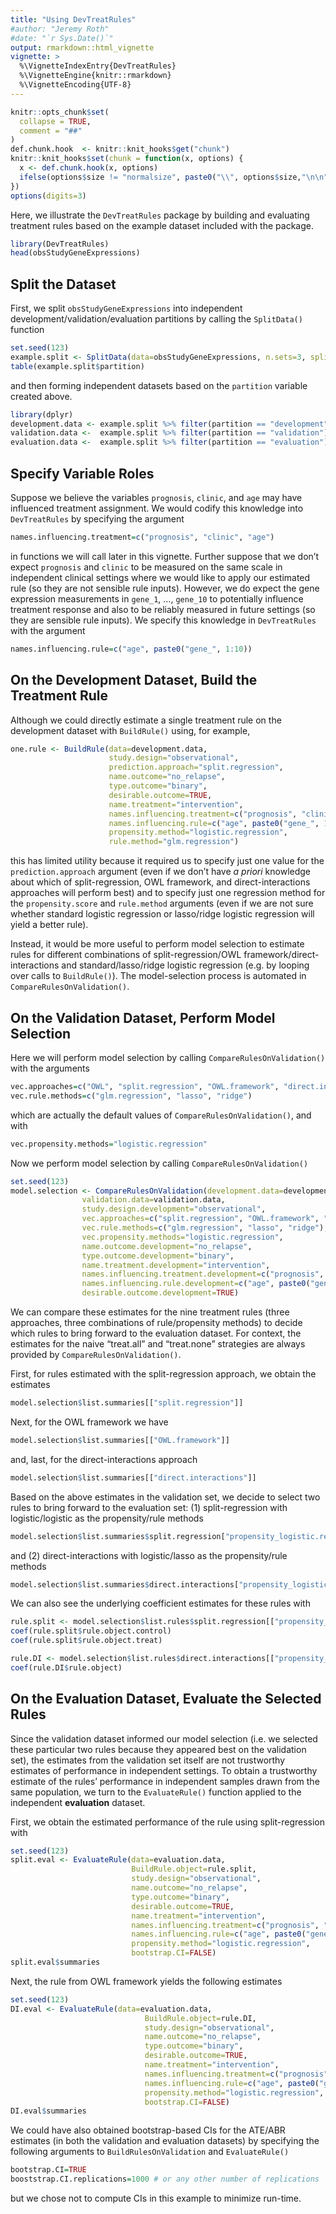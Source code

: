```yaml
---
title: "Using DevTreatRules"
#author: "Jeremy Roth"
#date: "`r Sys.Date()`"
output: rmarkdown::html_vignette
vignette: >
  %\VignetteIndexEntry{DevTreatRules}
  %\VignetteEngine{knitr::rmarkdown}
  %\VignetteEncoding{UTF-8}
---
```

```r
knitr::opts_chunk$set(
  collapse = TRUE,
  comment = "##"
)
def.chunk.hook  <- knitr::knit_hooks$get("chunk")
knitr::knit_hooks$set(chunk = function(x, options) {
  x <- def.chunk.hook(x, options)
  ifelse(options$size != "normalsize", paste0("\\", options$size,"\n\n", x, "\n\n \\normalsize"), x)
})
options(digits=3)
```
Here, we illustrate the `DevTreatRules` package by building and evaluating treatment rules based on the example dataset included with the package.
```r
library(DevTreatRules)
head(obsStudyGeneExpressions)
```

## Split the Dataset
First, we split `obsStudyGeneExpressions` into independent development/validation/evaluation partitions by calling the `SplitData()` function
```r
set.seed(123)
example.split <- SplitData(data=obsStudyGeneExpressions, n.sets=3, split.proportions=c(0.5, 0.25, 0.25))
table(example.split$partition)
```
and then forming independent datasets based on the `partition` variable created above.
```r
library(dplyr)
development.data <- example.split %>% filter(partition == "development")
validation.data <-  example.split %>% filter(partition == "validation")
evaluation.data <-  example.split %>% filter(partition == "evaluation")
```
## Specify Variable Roles
Suppose we believe the variables `prognosis`, `clinic`, and `age` may have influenced treatment assignment. We would codify this knowledge into `DevTreatRules` by specifying the argument
```r
names.influencing.treatment=c("prognosis", "clinic", "age")
```
in functions we will call later in this vignette. Further suppose that we don't expect `prognosis` and `clinic` to be measured on the same scale in independent clinical settings where we would like to apply our estimated rule (so they are not sensible rule inputs). However, we do expect the gene expression measurements in `gene_1`, ..., `gene_10` to potentially influence treatment response and also to be reliably measured in future settings (so they are sensible rule inputs). We specify this knowledge in `DevTreatRules` with the argument
```r
names.influencing.rule=c("age", paste0("gene_", 1:10))
```

## On the Development Dataset, Build the Treatment Rule
Although we could directly estimate a single treatment rule on the development dataset with `BuildRule()` using, for example,
```r
one.rule <- BuildRule(data=development.data,
                      study.design="observational",
                      prediction.approach="split.regression",
                      name.outcome="no_relapse",
                      type.outcome="binary",
                      desirable.outcome=TRUE,
                      name.treatment="intervention",
                      names.influencing.treatment=c("prognosis", "clinic", "age"),
                      names.influencing.rule=c("age", paste0("gene_", 1:10)),
                      propensity.method="logistic.regression",
                      rule.method="glm.regression")
```
this has limited utility because it required us to specify just one value for the `prediction.approach` argument (even if we don't have *a priori* knowledge about which of split-regression, OWL framework, and direct-interactions approaches will perform best) and to specify just one regression method for the `propensity.score` and `rule.method` arguments (even if we are not sure whether standard logistic regression or lasso/ridge logistic regression will yield a better rule).

Instead, it would be more useful to perform model selection to estimate rules for different combinations of split-regression/OWL framework/direct-interactions and standard/lasso/ridge logistic regression (e.g. by looping over calls to `BuildRule()`). The model-selection process is automated in `CompareRulesOnValidation()`.

## On the Validation Dataset, Perform Model Selection
Here we will perform model selection by calling `CompareRulesOnValidation()` with the arguments
```r
vec.approaches=c("OWL", "split.regression", "OWL.framework", "direct.interactions")
vec.rule.methods=c("glm.regression", "lasso", "ridge")
```
which are actually the default values of `CompareRulesOnValidation()`, and with
```r
vec.propensity.methods="logistic.regression"
```
Now we perform model selection by calling `CompareRulesOnValidation()`
```r
set.seed(123)
model.selection <- CompareRulesOnValidation(development.data=development.data,
                validation.data=validation.data,
                study.design.development="observational",
                vec.approaches=c("split.regression", "OWL.framework", "direct.interactions"),
                vec.rule.methods=c("glm.regression", "lasso", "ridge"),
                vec.propensity.methods="logistic.regression",
                name.outcome.development="no_relapse",
                type.outcome.development="binary",
                name.treatment.development="intervention",
                names.influencing.treatment.development=c("prognosis", "clinic", "age"),
                names.influencing.rule.development=c("age", paste0("gene_", 1:10)),
                desirable.outcome.development=TRUE)
```
We can compare these estimates for the nine treatment rules (three approaches, three combinations of rule/propensity methods) to decide which rules to bring forward to the evaluation dataset. For context, the estimates for the naive "treat.all" and "treat.none" strategies are always provided by `CompareRulesOnValidation()`.

First, for rules estimated with the split-regression approach, we obtain the estimates
```r
model.selection$list.summaries[["split.regression"]] 
```
Next, for the OWL framework we have
```r
model.selection$list.summaries[["OWL.framework"]] 
```
and, last, for the direct-interactions approach
```r
model.selection$list.summaries[["direct.interactions"]] 
```
Based on the above estimates in the validation set, we decide to select two rules to bring forward to the evaluation set: (1) split-regression with logistic/logistic as the propensity/rule methods 

```r
model.selection$list.summaries$split.regression["propensity_logistic.regression_rule_glm.regression", ]
```

and (2) direct-interactions with logistic/lasso as the propensity/rule methods
```r
model.selection$list.summaries$direct.interactions["propensity_logistic.regression_rule_lasso", ]
```

We can also see the underlying coefficient estimates for these rules with
```r
rule.split <- model.selection$list.rules$split.regression[["propensity_logistic.regression_rule_glm.regression"]]
coef(rule.split$rule.object.control)
coef(rule.split$rule.object.treat)
```

```r
rule.DI <- model.selection$list.rules$direct.interactions[["propensity_logistic.regression_rule_lasso"]]
coef(rule.DI$rule.object)
```

## On the Evaluation Dataset, Evaluate the Selected Rules
Since the validation dataset informed our model selection (i.e. we selected these particular two rules because they appeared best on the validation set), the estimates from the validation set itself are not trustworthy estimates of performance in independent settings. To obtain a trustworthy estimate of the rules' performance in independent samples drawn from the same population, we turn to the `EvaluateRule()` function applied to the independent **evaluation** dataset.

First, we obtain the estimated performance of the rule using split-regression with
```r
set.seed(123)
split.eval <- EvaluateRule(data=evaluation.data,
                           BuildRule.object=rule.split,
                           study.design="observational",
                           name.outcome="no_relapse",
                           type.outcome="binary",
                           desirable.outcome=TRUE,
                           name.treatment="intervention",
                           names.influencing.treatment=c("prognosis", "clinic", "age"),
                           names.influencing.rule=c("age", paste0("gene_", 1:10)),
                           propensity.method="logistic.regression",
                           bootstrap.CI=FALSE)
split.eval$summaries
```
Next, the rule from OWL framework yields the following estimates
```r
set.seed(123)
DI.eval <- EvaluateRule(data=evaluation.data,
                              BuildRule.object=rule.DI,
                              study.design="observational",
                              name.outcome="no_relapse",
                              type.outcome="binary",
                              desirable.outcome=TRUE,
                              name.treatment="intervention",
                              names.influencing.treatment=c("prognosis", "clinic", "age"),
                              names.influencing.rule=c("age", paste0("gene_", 1:10)),
                              propensity.method="logistic.regression",
                              bootstrap.CI=FALSE)
DI.eval$summaries
```
We could have also obtained bootstrap-based CIs for the ATE/ABR estimates (in both the validation and evaluation datasets) by specifying the following arguments to `BuildRulesOnValidation` and `EvaluateRule()`
```r
bootstrap.CI=TRUE
booststrap.CI.replications=1000 # or any other number of replications
```
but we chose not to compute CIs in this example to minimize run-time.
